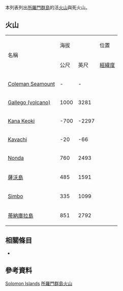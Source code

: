  
<!--This list is split from its main article where many elevations are incorrect-->
{{GeoGroupTemplate}}
{{seealso|火山列表}}
本列表列出[[所羅門群島|所羅門群島]]的活[[火山|火山]]與死火山。

== 火山 ==
{| border="1" cellpadding="1" cellspacing="0" 
|- align="center" bgcolor="cccccc"
| rowspan="2"|名稱 ||colspan ="2"| 海拔 || 位置  ||rowspan="2"| 最近爆發
|- align="center" bgcolor="cccccc"
| 公尺||英尺||[[經緯度|經緯度]]
|- align="right"
| align="left"| [[Coleman_Seamount|Coleman Seamount]] || -|| -|| {{coord|8.83|S|157.17|E|type:mountain|name=Coleman Seamount}} ||-
|- align="right"
| align="left"| [[Gallego_(volcano)|Gallego (volcano)]] || 1000 || 3281 || {{coord|9.35|S|159.73|E|type:mountain|name=Gallego}} ||-
|- align="right"
| align="left"| [[Kana_Keoki|Kana Keoki]] || -700 || -2297 || {{coord|8.75|S|157.03|E|type:mountain|name=Kana Keoki}} ||-
|- align="right"
| align="left"| [[Kavachi|Kavachi]] || -20 || -66 || {{coord|9.02|S|157.95|E|type:mountain|name=Kavachi}} || 2004
|- align="right"
| align="left"| [[Nonda_(volcano)|Nonda]] || 760 || 2493 || {{coord|7.67|S|156.60|E|type:mountain|name=Nonda}} || 更新世
|- align="right"
| align="left"| [[薩沃島|薩沃島]] || 485 || 1591 || {{coord|9.13|S|159.82|E|type:mountain|name=Savo Island}} || 1847
|- align="right"
| align="left"| [[Simbo|Simbo]] || 335 || 1099 || {{coord|8.292|S|156.52|E|type:mountain|name=Simbo}} || 1910
|- align="right"
| align="left"| [[蒂納庫拉島|蒂納庫拉島]] || 851 || 2792 || {{coord|10.38|S|165.80|E|type:mountain|name=Tinakula}} || 2007
|}

== 相關條目 ==
* {{tsl|en|List of mountains in Solomon Islands|所羅門群島山峰列表}}

== 參考資料 ==
{{Reflist}}
{{Global Volcanism Program}}

[[Category:火山列表|Solomon Islands]]
[[Category:所羅門群島火山|]]